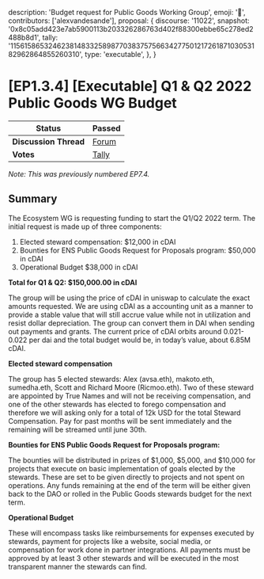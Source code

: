   description: 'Budget request for Public Goods Working Group',
  emoji: '📗',
  contributors: ['alexvandesande'],
  proposal: {
    discourse: '11022',
    snapshot:
      '0x8c05add423e7ab5900113b203326286763d402f88300ebbe65c278ed2488b8d1',
    tally:
      '115615865324623814833258987703837575663427750121726187103053182962864855260310',
    type: 'executable',
  },
}

# [EP1.3.4] [Executable] Q1 & Q2 2022 Public Goods WG Budget

| **Status**            | Passed                                                                                                                         |
| --------------------- | ------------------------------------------------------------------------------------------------------------------------------ |
| **Discussion Thread** | [Forum](https://discuss.ens.domains/t/11022)                                                                                   |
| **Votes**             | [Tally](https://www.tally.xyz/gov/ens/proposal/115615865324623814833258987703837575663427750121726187103053182962864855260310) |

_Note: This was previously numbered EP7.4._

## Summary

The Ecosystem WG is requesting funding to start the Q1/Q2 2022 term. The initial request is made up of three components:

1. Elected steward compensation: $12,000 in cDAI
2. Bounties for ENS Public Goods Request for Proposals program: $50,000 in cDAI
3. Operational Budget $38,000 in cDAI

**Total for Q1 & Q2: $150,000.00 in cDAI**

The group will be using the price of cDAI in uniswap to calculate the exact amounts requested. We are using cDAI as a accounting unit as a manner to provide a stable value that will still accrue value while not in utilization and resist dollar depreciation. The group can convert them in DAI when sending out payments and grants. The current price of cDAI orbits around 0.021-0.022 per dai and the total budget would be, in today’s value, about 6.85M cDAI.

**Elected steward compensation**

The group has 5 elected stewards: Alex (avsa.eth), makoto.eth, sumedha.eth, Scott and Richard Moore (Ricmoo.eth). Two of these steward are appointed by True Names and will not be receiving compensation, and one of the other stewards has elected to forego compensation and therefore we will asking only for a total of 12k USD for the total Steward Compensation. Pay for past months will be sent immediately and the remaining will be streamed until june 30th.

**Bounties for ENS Public Goods Request for Proposals program:**

The bounties will be distributed in prizes of $1,000, $5,000, and $10,000 for projects that execute on basic implementation of goals elected by the stewards. These are set to be given directly to projects and not spent on operations. Any funds remaining at the end of the term will be either given back to the DAO or rolled in the Public Goods stewards budget for the next term.

**Operational Budget**

These will encompass tasks like reimbursements for expenses executed by stewards, payment for projects like a website, social media, or compensation for work done in partner integrations. All payments must be approved by at least 3 other stewards and will be executed in the most transparent manner the stewards can find.
